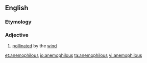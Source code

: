 ==English==

===Etymology===
{{confix|anemo|philous|lang=en}}

===Adjective===
{{en-adj}}

# [[pollinated]] by the [[wind]]

[[et:anemophilous]]
[[io:anemophilous]]
[[ta:anemophilous]]
[[vi:anemophilous]]